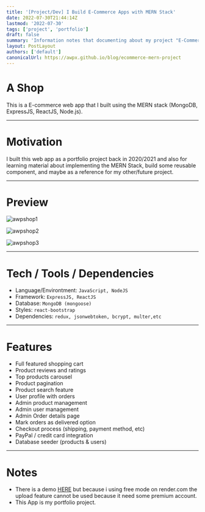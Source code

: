 ```yaml
---
title: '[Project/Dev] I Build E-Commerce Apps with MERN Stack'
date: 2022-07-30T21:44:14Z
lastmod: '2022-07-30'
tags: ['project', 'portfolio']
draft: false
summary: 'Information notes that documenting about my project "E-Commerce Apps"'
layout: PostLayout
authors: ['default']
canonicalUrl: https://awpx.github.io/blog/ecommerce-mern-project
---
```


# A Shop

This is a E-commerce web app that I built using the MERN stack (MongoDB, ExpressJS, ReactJS, Node.js).

---

# Motivation

I built this web app as a portfolio project back in 2020/2021 and also for learning material about implementing the MERN Stack, build some reusable component, and maybe as a reference for my other/future project.

---

# Preview

![awpshop1](/static/images/awpshop/awpshop1.png)

![awpshop2](/static/images/awpshop/awpshop2.png)

![awpshop3](/static/images/awpshop/awpshop3.png)

---

# Tech / Tools / Dependencies

- Language/Environtment: `JavaScript, NodeJS`
- Framework: `ExpressJS, ReactJS`
- Database: `MongoDB (mongoose)`
- Styles: `react-bootstrap`
- Dependencies: `redux, jsonwebtoken, bcrypt, multer,etc`

---

# Features

- Full featured shopping cart
- Product reviews and ratings
- Top products carousel
- Product pagination
- Product search feature
- User profile with orders
- Admin product management
- Admin user management
- Admin Order details page
- Mark orders as delivered option
- Checkout process (shipping, payment method, etc)
- PayPal / credit card integration
- Database seeder (products & users)

---

# Notes

- There is a demo [HERE](https://awpshop.onrender.com) but because i using free mode on render.com the upload feature cannot be used because it need some premium account.
- This App is my portfolio project.

